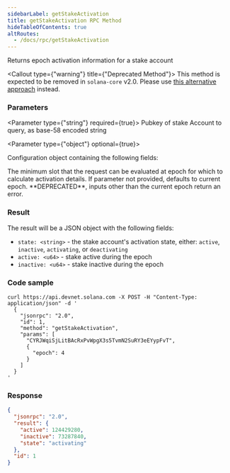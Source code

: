 ```yaml
---
sidebarLabel: getStakeActivation
title: getStakeActivation RPC Method
hideTableOfContents: true
altRoutes:
  - /docs/rpc/getStakeActivation
---
```


Returns epoch activation information for a stake account

<Callout type={"warning"} title={"Deprecated Method"}>
  This method is expected to be removed in `solana-core` v2.0. Please use [this
  alternative
  approach](https://gist.github.com/joncinque/ccd5166a857d629f30b2c01cd010041d)
  instead.
</Callout>

<DocSideBySide>

<DocLeftSide>

### Parameters

<Parameter type={"string"} required={true}>
  Pubkey of stake Account to query, as base-58 encoded string
</Parameter>

<Parameter type={"object"} optional={true}>

Configuration object containing the following fields:

<Field
  name="commitment"
  type="string"
  optional={true}
  href="/docs/rpc/index.mdx#configuring-state-commitment"
/>

<Field name="minContextSlot" type="number" optional={true}>
  The minimum slot that the request can be evaluated at
</Field>

<Field name="epoch" type="u64" optional={true}>
  epoch for which to calculate activation details. If parameter not provided,
  defaults to current epoch. **DEPRECATED**, inputs other than the current epoch
  return an error.
</Field>

</Parameter>

### Result

The result will be a JSON object with the following fields:

- `state: <string>` - the stake account's activation state, either: `active`,
  `inactive`, `activating`, or `deactivating`
- `active: <u64>` - stake active during the epoch
- `inactive: <u64>` - stake inactive during the epoch

</DocLeftSide>

<DocRightSide>

### Code sample

```shell
curl https://api.devnet.solana.com -X POST -H "Content-Type: application/json" -d '
  {
    "jsonrpc": "2.0",
    "id": 1,
    "method": "getStakeActivation",
    "params": [
      "CYRJWqiSjLitBAcRxPvWpgX3s5TvmN2SuRY3eEYypFvT",
      {
        "epoch": 4
      }
    ]
  }
'
```

### Response

```json
{
  "jsonrpc": "2.0",
  "result": {
    "active": 124429280,
    "inactive": 73287840,
    "state": "activating"
  },
  "id": 1
}
```

</DocRightSide>
</DocSideBySide>
